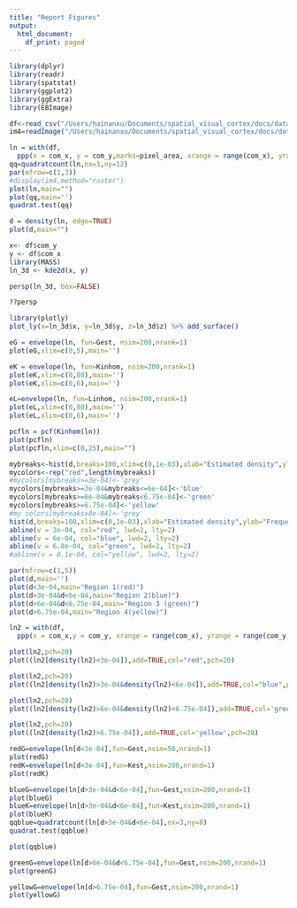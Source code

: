```yaml
---
title: "Report Figures"
output:
  html_document:
    df_print: paged
---
```

```R
library(dplyr)
library(readr)
library(spatstat)
library(ggplot2)
library(ggExtra)
library(EBImage)
```

```R
df<-read_csv("/Users/hainanxu/Documents/spatial_visual_cortex/docs/data/H07-0500_79205589_179_MBP.csv")
im4=readImage("/Users/hainanxu/Documents/spatial_visual_cortex/docs/data/179.jpeg")
```

```R
ln = with(df,
  ppp(x = com_x, y = com_y,marks=pixel_area, xrange = range(com_x), yrange = range(com_y)))
qq=quadratcount(ln,nx=3,ny=12)
par(mfrow=c(1,3))
#display(im4,method="raster")
plot(ln,main="")
plot(qq,main='')
quadrat.test(qq)
```

```R
d = density(ln, edge=TRUE)
plot(d,main="")
```

```R
x<- df$com_y
y <- df$com_x
library(MASS)
ln_3d <- kde2d(x, y)

persp(ln_3d, box=FALSE)

??persp

library(plotly)
plot_ly(x=ln_3d$x, y=ln_3d$y, z=ln_3d$z) %>% add_surface()
```

```R
eG = envelope(ln, fun=Gest, nsim=200,nrank=1)
plot(eG,xlim=c(0,5),main='')
```

```R
eK = envelope(ln, fun=Kinhom, nsim=200,nrank=1)
plot(eK,xlim=c(0,80),main='')
plot(eK,xlim=c(0,6),main='')

```


```R
eL=envelope(ln, fun=Linhom, nsim=200,nrank=1)
plot(eL,xlim=c(0,80),main='')
plot(eL,xlim=c(0,6),main='')
```
```R
pcfln = pcf(Kinhom(ln))
plot(pcfln)
plot(pcfln,xlim=c(0,25),main="")
```


```R
mybreaks<-hist(d,breaks=100,xlim=c(0,1e-03),xlab="Estimated density",ylab="Frequency","")$breaks
mycolors<-rep("red",length(mybreaks))
#mycolors[mybreaks>=3e-04]<-'grey'
mycolors[mybreaks>=3e-04&mybreaks<=6e-04]<-'blue'
mycolors[mybreaks>=6e-04&mybreaks<6.75e-04]<-'green'
mycolors[mybreaks>=6.75e-04]<-'yellow'
#my colors[mybreaks>8e-04]<-'grey'
hist(d,breaks=100,xlim=c(0,1e-03),xlab="Estimated density",ylab="Frequency","",col=mycolors,main="")
abline(v = 3e-04, col="red", lwd=2, lty=2)
abline(v = 6e-04, col="blue", lwd=2, lty=2)
abline(v = 6.8e-04, col="green", lwd=2, lty=2)
#abline(v = 8.1e-04, col="yellow", lwd=2, lty=2)

par(mfrow=c(1,5))
plot(d,main='')
plot(d<3e-04,main="Region 1(red)")
plot(d>3e-04&d<6e-04,main="Region 2(blue)")
plot(d>6e-04&d<6.75e-04,main="Region 3 (green)")
plot(d>6.75e-04,main="Region 4(yellow)")
```
```R
ln2 = with(df,
  ppp(x = com_x,y = com_y, xrange = range(com_x), yrange = range(com_y)))

plot(ln2,pch=20)
plot((ln2[density(ln2)<3e-04]),add=TRUE,col="red",pch=20)

plot(ln2,pch=20)
plot((ln2[density(ln2)>3e-04&density(ln2)<6e-04]),add=TRUE,col="blue",pch=20)

plot(ln2,pch=20)
plot((ln2[density(ln2)>6e-04&density(ln2)<6.75e-04]),add=TRUE,col='green',pch=20)

plot(ln2,pch=20)
plot((ln2[density(ln2)>6.75e-04]),add=TRUE,col='yellow',pch=20)
```

```R
redG=envelope(ln[d<3e-04],fun=Gest,nsim=50,nrand=1)
plot(redG)
redK=envelope(ln[d<3e-04],fun=Kest,nsim=200,nrand=1)
plot(redK)

blueG=envelope(ln[d>3e-04&d<6e-04],fun=Gest,nsim=200,nrand=1)
plot(blueG)
blueK=envelope(ln[d>3e-04&d<6e-04],fun=Kest,nsim=200,nrand=1)
plot(blueK)
qqblue=quadratcount(ln[d>3e-04&d<6e-04],nx=3,ny=8)
quadrat.test(qqblue)

plot(qqblue)

greenG=envelope(ln[d>6e-04&d<6.75e-04],fun=Gest,nsim=200,nrand=1)
plot(greenG)

yellowG=envelope(ln[d>6.75e-04],fun=Gest,nsim=200,nrand=1)
plot(yellowG)

```
